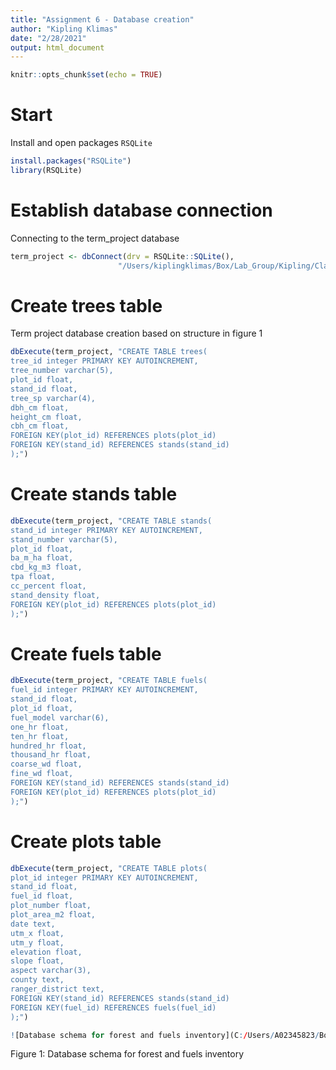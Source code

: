 ---
title: "Assignment 6 - Database creation"
author: "Kipling Klimas"
date: "2/28/2021"
output: html_document
---


```{r setup, include=FALSE}
knitr::opts_chunk$set(echo = TRUE)
```

# Start

Install and open packages `RSQLite`

```{r install, eval = FALSE, echo = TRUE}
install.packages("RSQLite")
library(RSQLite)
```
 
# Establish database connection

Connecting to the term_project database

```{r db_connect, eval = FALSE, echo = TRUE}
term_project <- dbConnect(drv = RSQLite::SQLite(),
                        "/Users/kiplingklimas/Box/Lab_Group/Kipling/Classes/WILD6900_EcoRepSci/databases/term_project.db")
```

# Create trees table
Term project database creation based on structure in figure 1

```{r create_trees, eval = FALSE, echo = TRUE}
dbExecute(term_project, "CREATE TABLE trees(
tree_id integer PRIMARY KEY AUTOINCREMENT,
tree_number varchar(5),
plot_id float,
stand_id float,
tree_sp varchar(4),
dbh_cm float,
height_cm float, 
cbh_cm float,
FOREIGN KEY(plot_id) REFERENCES plots(plot_id)
FOREIGN KEY(stand_id) REFERENCES stands(stand_id)
);")
```

# Create stands table

```{r stands, eval = FALSE, echo = TRUE}
dbExecute(term_project, "CREATE TABLE stands(
stand_id integer PRIMARY KEY AUTOINCREMENT,
stand_number varchar(5),
plot_id float,
ba_m_ha float,
cbd_kg_m3 float,
tpa float,
cc_percent float,
stand_density float, 
FOREIGN KEY(plot_id) REFERENCES plots(plot_id)
);")
```

# Create fuels table

```{r fuels, eval = FALSE, echo = TRUE}
dbExecute(term_project, "CREATE TABLE fuels(
fuel_id integer PRIMARY KEY AUTOINCREMENT,
stand_id float,
plot_id float,
fuel_model varchar(6),
one_hr float,
ten_hr float,
hundred_hr float,
thousand_hr float,
coarse_wd float,
fine_wd float,
FOREIGN KEY(stand_id) REFERENCES stands(stand_id)
FOREIGN KEY(plot_id) REFERENCES plots(plot_id)
);")
```

# Create plots table

```{r plots, eval = FALSE, echo = TRUE}
dbExecute(term_project, "CREATE TABLE plots(
plot_id integer PRIMARY KEY AUTOINCREMENT,
stand_id float,
fuel_id float,
plot_number float,
plot_area_m2 float,
date text,
utm_x float,
utm_y float,
elevation float,
slope float,
aspect varchar(3),
county text,
ranger_district text,
FOREIGN KEY(stand_id) REFERENCES stands(stand_id)
FOREIGN KEY(fuel_id) REFERENCES fuels(fuel_id)
);")
```

```{r fig, echo=FALSE, fig.align='center'}
![Database schema for forest and fuels inventory](C:/Users/A02345823/Box/Lab_Group/Kipling/Classes/WILD6900_EcoRepSci/Assignments/db_structure.png)
```

Figure 1: Database schema for forest and fuels inventory